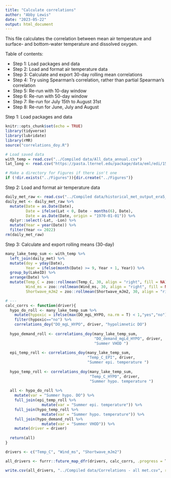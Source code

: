 ```yaml
---
title: "Calculate correlations"
author: "Abby Lewis"
date: "2023-05-22"
output: html_document
---
```


This file calculates the correlation between mean air temperature and surface- and bottom-water temperature and dissolved oxygen.

Table of contents:

- Step 1: Load packages and data
- Step 2: Load and format air temperature data
- Step 3: Calculate and export 30-day rolling mean correlations
- Step 4: Try using Spearman's correlation, rather than partial Spearman's correlation
- Step 5: Re-run with 10-day window
- Step 6: Re-run with 50-day window
- Step 7: Re-run for July 15th to August 31st
- Step 8: Re-run for June, July and August

Step 1: Load packages and data

```r
knitr::opts_chunk$set(echo = TRUE)
library(tidyverse)
library(lubridate)
library(rMR)
source("correlations_doy.R")

# Load saved data
with_temp = read.csv("../Compiled data/All_data_annual.csv")
lat_long <- read.csv("https://pasta.lternet.edu/package/data/eml/edi/1530/1/fadd3eaa25b5fdd1fc4efba70e660579")

# Make a directory for Figures if there isn't one
if (!dir.exists("../Figures")){dir.create("../Figures")}
```

Step 2: Load and format air temperature data

```r
daily_met_raw <- read.csv("../Compiled data/historical_met_output_era5_daily.csv")
daily_met <- daily_met_raw %>%
  mutate(Date = as.Date(Date),
         Date = ifelse(Lat < 0, Date - months(6), Date),
         Date = as.Date(Date, origin = "1970-01-01")) %>%
  dplyr::select(-Lat, -Lon) %>%
  mutate(Year = year(Date)) %>%
  filter(Year <= 2022)
rm(daily_met_raw)
```

Step 3: Calculate and export rolling means (30-day)

```r
many_lake_temp_sum <- with_temp %>%
  left_join(daily_met) %>%
  mutate(doy = yday(Date),
         Year = ifelse(month(Date) >= 9, Year + 1, Year)) %>%
  group_by(LakeID) %>%
  arrange(Date) %>%
  mutate(Temp_C = zoo::rollmean(Temp_C, 30, align = "right", fill = NA),
         Wind_ms = zoo::rollmean(Wind_ms, 30, align = "right", fill = NA),
         Shortwave_mJm2 = zoo::rollmean(Shortwave_mJm2, 30, align = "right", fill = NA))

# ---
calc_corrs <- function(driver){
  hypo_do_roll <- many_lake_temp_sum %>%
    mutate(hypoxic = ifelse(max(DO_mgL_HYPO, na.rm = T) < 1,"yes","no")) %>%
    filter(hypoxic=="no") %>%
    correlations_doy("DO_mgL_HYPO", driver, "hypolimnetic DO")
  
  hypo_demand_roll <- correlations_doy(many_lake_temp_sum, 
                                       "DO_demand_mgLd_HYPO", driver, 
                                       "Summer VHOD ")
  
  epi_temp_roll <- correlations_doy(many_lake_temp_sum, 
                                    "Temp_C_EPI", driver, 
                                    "Summer epi. temperature ")
  
  hypo_temp_roll <- correlations_doy(many_lake_temp_sum, 
                                     "Temp_C_HYPO", driver, 
                                     "Summer hypo. temperature ")
  
  all <- hypo_do_roll %>%
    mutate(var = "Summer hypo. DO") %>%
    full_join(epi_temp_roll %>%
                mutate(var = "Summer epi. temperature")) %>%
    full_join(hypo_temp_roll %>%
                mutate(var = "Summer hypo. temperature")) %>%
    full_join(hypo_demand_roll %>% 
                mutate(var = "Summer VHOD")) %>%
    mutate(driver = driver)
  
  return(all)
}

drivers <- c("Temp_C", "Wind_ms", "Shortwave_mJm2")

all_drivers <- furrr::future_map_dfr(drivers, calc_corrs, .progress = T)

write.csv(all_drivers, "../Compiled data/Correlations - all met.csv", row.names = F)
```